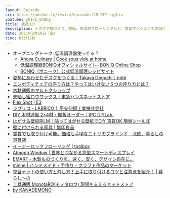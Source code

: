 ```yaml
---
layout: Episode
src: https://anchor.fm/resize/episodes/15-DIY-eqjhrv
youtube: yh1xb_Gh9bg
title: 賃貸DIY
description: デスクや棚づくり、壁紙、無垢材フローリングなど、賃貸マンションでのDIYについて話しました。
date: 2021年2月19日（金）
time: 63分12秒
---
```


- オープニングトーク: 低温調理器使ってる？
    - [Anova Culinary | Cook sous vide at home](https://anovaculinary.com/?lang=ja)
    - [低温調理器BONIQオフィシャルサイト– BONIQ Online Shop](https://boniq.store/)
    - [BONIQ（ボニーク）公式低温調理レシピサイト](https://boniq.jp/recipe/)
- [姿勢にあわせたデスクをつくる｜Takaya Deguchi｜note](https://note.com/dex1t/n/nc6ad77c7a647)
- [エンボディチェアの座り方は？やってはいけない５つの座り方とは？](https://isubu.net/embody-chair-suwarikata.html)
- [木材通販のマルトクショップ](https://shop.woodworks-marutoku.com/)
- [未晒し蜜ロウワックス｜東急ハンズネットストア](https://hands.net/goods/4560293010248/)
- [FlexiSpot | E3](https://flexispot.jp/desk/height-adjustable-desks/e3.html)
- [ラブリコ - LABRICO │ 平安伸銅工業株式会社](https://www.heianshindo.co.jp/labrico/)
- [DIY 木材通販 2×4材・棚板オーダー｜IPC DIYLab.](https://diy-lab.jp/)
- [はがせる壁紙RILM｜貼ってはがせる壁紙でDIY 賃貸OK 簡単シール式](https://rilm-wall.com/)
- [壁に付けられる家具 | 無印良品](https://www.muji.com/jp/ja/store/cmdty/section/S02710)
- [賃貸でも取り付け可能。価格も手頃なニトリのブラインド - 北欧、暮らしの道具店](https://hokuohkurashi.com/note/166254)
- [イージーロックフローリング | toolbox](https://www.r-toolbox.jp/service/%e3%82%a4%e3%83%bc%e3%82%b8%e3%83%bc%e3%83%ad%e3%83%83%e3%82%af%e3%83%95%e3%83%ad%e3%83%bc%e3%83%aa%e3%83%b3%e3%82%b0/)
- [Atmoph Window | 世界とつながる窓型スマートディスプレイ](https://atmoph.com/ja/)
- [EMARF - 木製ものづくりを、速く、安く、デザイン自在に。](https://emarf.co/)
- [minne | ハンドメイド・手作り・クラフト作品のマーケット](https://minne.com/)
- [鬼目ナットの使い方と外し方！上手に取り付けるコツと注意点を紹介！ | 暮らし〜の](https://kurashi-no.jp/I0013816)
- [工具通販 MonotaRO(モノタロウ) 現場を支えるネットストア](https://www.monotaro.com/)
- [by KANADEMONO](https://kanademono.design/)
